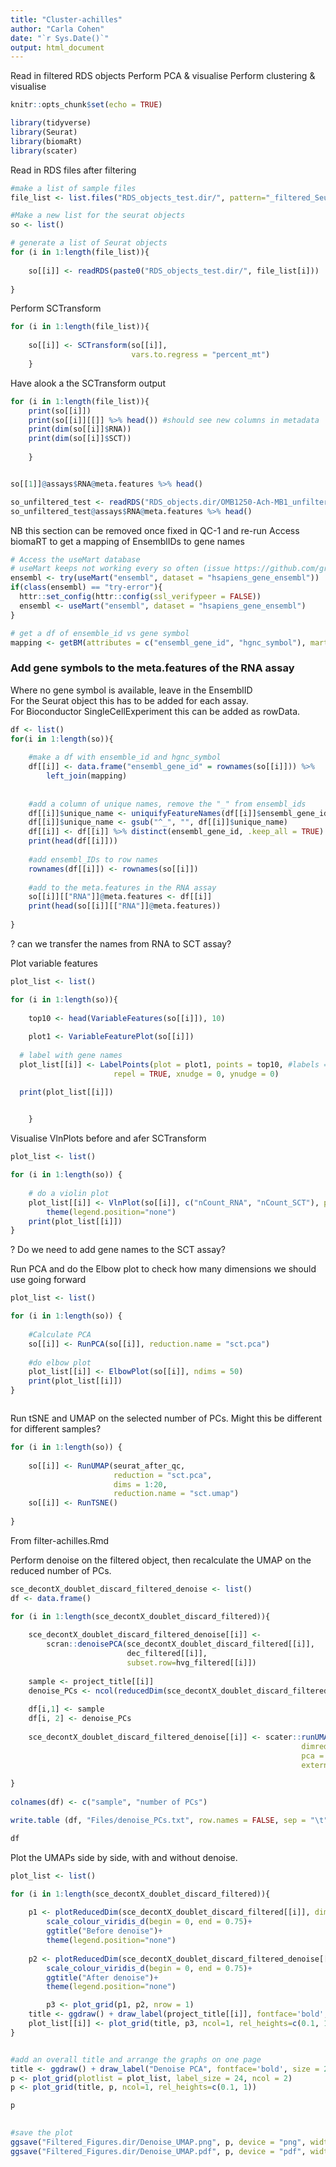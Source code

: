 ```yaml
---
title: "Cluster-achilles"
author: "Carla Cohen"
date: "`r Sys.Date()`"
output: html_document
---
```


Read in filtered RDS objects
Perform PCA & visualise
Perform clustering & visualise


```r
knitr::opts_chunk$set(echo = TRUE)

library(tidyverse)
library(Seurat)
library(biomaRt)
library(scater)

```

Read in RDS files after filtering


```r
#make a list of sample files
file_list <- list.files("RDS_objects_test.dir/", pattern="_filtered_SeuratObject.rds")

#Make a new list for the seurat objects
so <- list()

# generate a list of Seurat objects
for (i in 1:length(file_list)){
    
    so[[i]] <- readRDS(paste0("RDS_objects_test.dir/", file_list[i]))
    
}

```


Perform SCTransform

```r

for (i in 1:length(file_list)){
    
    so[[i]] <- SCTransform(so[[i]],
                           vars.to.regress = "percent_mt")
    }

```
Have  alook a the SCTransform output

```r

for (i in 1:length(file_list)){
    print(so[[i]])
    print(so[[i]][[]] %>% head()) #should see new columns in metadata
    print(dim(so[[i]]$RNA))
    print(dim(so[[i]]$SCT))
    
    }



```

```r
so[[1]]@assays$RNA@meta.features %>% head()

so_unfiltered_test <- readRDS("RDS_objects.dir/OMB1250-Ach-MB1_unfiltered_SeuratObject.rds")
so_unfiltered_test@assays$RNA@meta.features %>% head()


```

NB this section can be removed once fixed in QC-1 and re-run
Access biomaRT to get a mapping of EnsemblIDs to gene names

```r

# Access the useMart database
# useMart keeps not working every so often (issue https://github.com/grimbough/biomaRt/issues/31)
ensembl <- try(useMart("ensembl", dataset = "hsapiens_gene_ensembl"))
if(class(ensembl) == "try-error"){
  httr::set_config(httr::config(ssl_verifypeer = FALSE))
  ensembl <- useMart("ensembl", dataset = "hsapiens_gene_ensembl")
}

# get a df of ensemble_id vs gene symbol
mapping <- getBM(attributes = c("ensembl_gene_id", "hgnc_symbol"), mart = ensembl)
```

### Add gene symbols to the meta.features of the RNA assay

Where no gene symbol is available, leave in the EnsemblID  
For the Seurat object this has to be added for each assay.  
For Bioconductor SingleCellExperiment this can be added as rowData.  


```r

df <- list()
for(i in 1:length(so)){
    
    #make a df with ensemble_id and hgnc_symbol
    df[[i]] <- data.frame("ensembl_gene_id" = rownames(so[[i]])) %>% 
        left_join(mapping)
    
    
    #add a column of unique names, remove the "_" from ensembl_ids
    df[[i]]$unique_name <- uniquifyFeatureNames(df[[i]]$ensembl_gene_id, df[[i]]$hgnc_symbol)
    df[[i]]$unique_name <- gsub("^_", "", df[[i]]$unique_name)
    df[[i]] <- df[[i]] %>% distinct(ensembl_gene_id, .keep_all = TRUE) #remove duplicated rows
    print(head(df[[i]]))
    
    #add ensembl_IDs to row names
    rownames(df[[i]]) <- rownames(so[[i]])
    
    #add to the meta.features in the RNA assay
    so[[i]][["RNA"]]@meta.features <- df[[i]]
    print(head(so[[i]][["RNA"]]@meta.features))
    
}

```

? can we transfer the names from RNA to SCT assay?

Plot variable features

```r


plot_list <- list()

for (i in 1:length(so)){
    
    top10 <- head(VariableFeatures(so[[i]]), 10)
    
    plot1 <- VariableFeaturePlot(so[[i]])
  
  # label with gene names
  plot_list[[i]] <- LabelPoints(plot = plot1, points = top10, #labels = top10_genes$hgnc_symbol, 
                       repel = TRUE, xnudge = 0, ynudge = 0)

  print(plot_list[[i]])

    
    }


```



Visualise VlnPlots before and afer SCTransform

```r

plot_list <- list()

for (i in 1:length(so)) {
    
    # do a violin plot
    plot_list[[i]] <- VlnPlot(so[[i]], c("nCount_RNA", "nCount_SCT"), pt.size = 0)+
        theme(legend.position="none")
    print(plot_list[[i]])
}

```

? Do we need to add gene  names to the SCT assay?


Run PCA and do the Elbow plot to check how many dimensions we should use going forward


```r

plot_list <- list()

for (i in 1:length(so)) {
    
    #Calculate PCA
    so[[i]] <- RunPCA(so[[i]], reduction.name = "sct.pca")
    
    #do elbow plot
    plot_list[[i]] <- ElbowPlot(so[[i]], ndims = 50)
    print(plot_list[[i]])
}



```

Run tSNE and UMAP on the selected number of PCs. 
Might this be different for different samples?


```r
for (i in 1:length(so)) {
    
    so[[i]] <- RunUMAP(seurat_after_qc,
                       reduction = "sct.pca",
                       dims = 1:20,
                       reduction.name = "sct.umap")
    so[[i]] <- RunTSNE()
    
}
```




From filter-achilles.Rmd

Perform denoise on the filtered object, then recalculate the UMAP on the reduced number of PCs. 

```r
sce_decontX_doublet_discard_filtered_denoise <- list()
df <- data.frame()

for (i in 1:length(sce_decontX_doublet_discard_filtered)){
    
    sce_decontX_doublet_discard_filtered_denoise[[i]] <-
        scran::denoisePCA(sce_decontX_doublet_discard_filtered[[i]],
                          dec_filtered[[i]], 
                          subset.row=hvg_filtered[[i]])
    
    sample <- project_title[[i]]
    denoise_PCs <- ncol(reducedDim(sce_decontX_doublet_discard_filtered_denoise[[i]], "PCA"))
    
    df[i,1] <- sample
    df[i, 2] <- denoise_PCs
    
    sce_decontX_doublet_discard_filtered_denoise[[i]] <- scater::runUMAP(sce_decontX_doublet_discard_filtered_denoise[[i]], 
                                                                 dimred = 'PCA', 
                                                                 pca = denoise_PCs,
                                                                 external_neighbors=TRUE)
    
}
    
colnames(df) <- c("sample", "number of PCs")

write.table (df, "Files/denoise_PCs.txt", row.names = FALSE, sep = "\t")

df

```

Plot the UMAPs side by side, with and without denoise.

```r
plot_list <- list()

for (i in 1:length(sce_decontX_doublet_discard_filtered)){
    
    p1 <- plotReducedDim(sce_decontX_doublet_discard_filtered[[i]], dimred = "UMAP", colour_by = "sex")+
        scale_colour_viridis_d(begin = 0, end = 0.75)+
        ggtitle("Before denoise")+
        theme(legend.position="none")
    
    p2 <- plotReducedDim(sce_decontX_doublet_discard_filtered_denoise[[i]], dimred = "UMAP", colour_by = "sex")+
        scale_colour_viridis_d(begin = 0, end = 0.75)+
        ggtitle("After denoise")+
        theme(legend.position="none")

        p3 <- plot_grid(p1, p2, nrow = 1)
    title <- ggdraw() + draw_label(project_title[[i]], fontface='bold', size = 16)
    plot_list[[i]] <- plot_grid(title, p3, ncol=1, rel_heights=c(0.1, 1))
}


#add an overall title and arrange the graphs on one page
title <- ggdraw() + draw_label("Denoise PCA", fontface='bold', size = 24)
p <- plot_grid(plotlist = plot_list, label_size = 24, ncol = 2)
p <- plot_grid(title, p, ncol=1, rel_heights=c(0.1, 1))

p
    


```

```r
#save the plot
ggsave("Filtered_Figures.dir/Denoise_UMAP.png", p, device = "png", width = 10, height = 14, bg = "white")
ggsave("Filtered_Figures.dir/Denoise_UMAP.pdf", p, device = "pdf", width = 12, height = 24, bg = "white")
```
